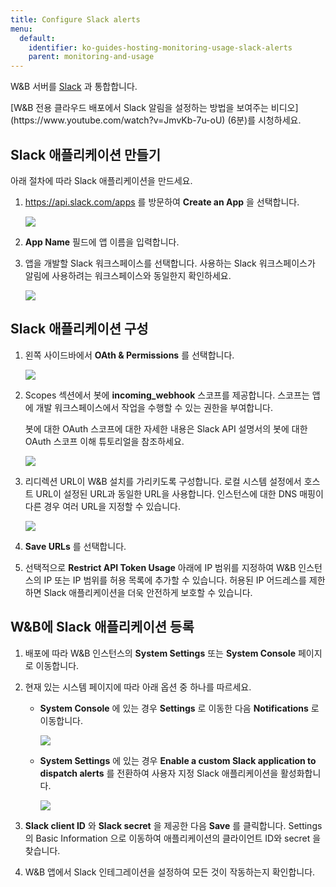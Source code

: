 ```yaml
---
title: Configure Slack alerts
menu:
  default:
    identifier: ko-guides-hosting-monitoring-usage-slack-alerts
    parent: monitoring-and-usage
---
```


W&B 서버를 [Slack](https://slack.com/) 과 통합합니다.

<Note>
[W&B 전용 클라우드 배포에서 Slack 알림을 설정하는 방법을 보여주는 비디오](https://www.youtube.com/watch?v=JmvKb-7u-oU) (6분)를 시청하세요.
</Note>

## Slack 애플리케이션 만들기

아래 절차에 따라 Slack 애플리케이션을 만드세요.

1. https://api.slack.com/apps 를 방문하여 **Create an App** 을 선택합니다.

    <Frame>
    <img src="/images/hosting/create_an_app.png"  />
    </Frame>

2. **App Name** 필드에 앱 이름을 입력합니다.
3. 앱을 개발할 Slack 워크스페이스를 선택합니다. 사용하는 Slack 워크스페이스가 알림에 사용하려는 워크스페이스와 동일한지 확인하세요.

    <Frame>
    <img src="/images/hosting/name_app_workspace.png"  />
    </Frame>

## Slack 애플리케이션 구성

1. 왼쪽 사이드바에서 **OAth & Permissions** 를 선택합니다.

    <Frame>
    <img src="/images/hosting/add_an_oath.png"  />
    </Frame>

2. Scopes 섹션에서 봇에 **incoming_webhook** 스코프를 제공합니다. 스코프는 앱에 개발 워크스페이스에서 작업을 수행할 수 있는 권한을 부여합니다.

    봇에 대한 OAuth 스코프에 대한 자세한 내용은 Slack API 설명서의 봇에 대한 OAuth 스코프 이해 튜토리얼을 참조하세요.

    <Frame>
    <img src="/images/hosting/save_urls.png"  />
    </Frame>

3. 리디렉션 URL이 W&B 설치를 가리키도록 구성합니다. 로컬 시스템 설정에서 호스트 URL이 설정된 URL과 동일한 URL을 사용합니다. 인스턴스에 대한 DNS 매핑이 다른 경우 여러 URL을 지정할 수 있습니다.

    <Frame>
    <img src="/images/hosting/redirect_urls.png"  />
    </Frame>

4. **Save URLs** 를 선택합니다.
5. 선택적으로 **Restrict API Token Usage** 아래에 IP 범위를 지정하여 W&B 인스턴스의 IP 또는 IP 범위를 허용 목록에 추가할 수 있습니다. 허용된 IP 어드레스를 제한하면 Slack 애플리케이션을 더욱 안전하게 보호할 수 있습니다.

## W&B에 Slack 애플리케이션 등록

1. 배포에 따라 W&B 인스턴스의 **System Settings** 또는 **System Console** 페이지로 이동합니다.

2. 현재 있는 시스템 페이지에 따라 아래 옵션 중 하나를 따르세요.

    - **System Console** 에 있는 경우 **Settings** 로 이동한 다음 **Notifications** 로 이동합니다.

        <Frame>
        <img src="/images/hosting/register_slack_app_console.png"  />
        </Frame>

    - **System Settings** 에 있는 경우 **Enable a custom Slack application to dispatch alerts** 를 전환하여 사용자 지정 Slack 애플리케이션을 활성화합니다.

        <Frame>
        <img src="/images/hosting/register_slack_app.png"  />
        </Frame>

3. **Slack client ID** 와 **Slack secret** 을 제공한 다음 **Save** 를 클릭합니다. Settings 의 Basic Information 으로 이동하여 애플리케이션의 클라이언트 ID와 secret 을 찾습니다.

4. W&B 앱에서 Slack 인테그레이션을 설정하여 모든 것이 작동하는지 확인합니다.
